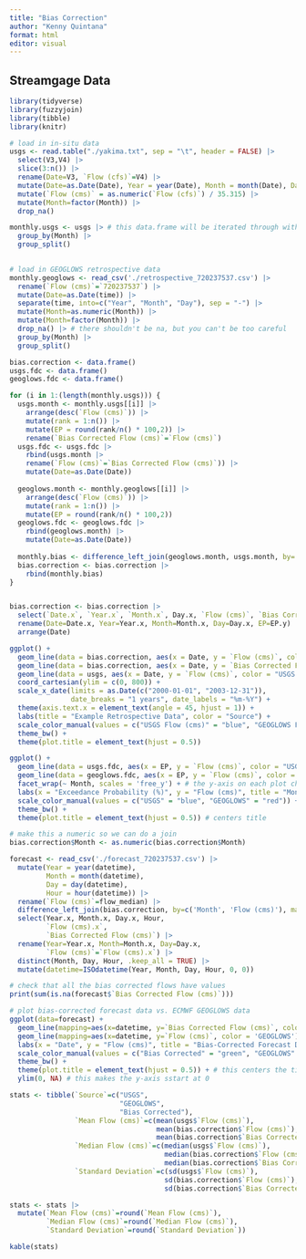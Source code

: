 ```yaml
---
title: "Bias Correction"
author: "Kenny Quintana"
format: html
editor: visual
---
```


## Streamgage Data

```r

library(tidyverse)
library(fuzzyjoin)
library(tibble)
library(knitr)

```

```r
# load in in-situ data
usgs <- read.table("./yakima.txt", sep = "\t", header = FALSE) |> 
  select(V3,V4) |> 
  slice(3:n()) |> 
  rename(Date=V3, `Flow (cfs)`=V4) |>
  mutate(Date=as.Date(Date), Year = year(Date), Month = month(Date), Day = day(Date)) |> 
  mutate(`Flow (cms)` = as.numeric(`Flow (cfs)`) / 35.315) |>
  mutate(Month=factor(Month)) |> 
  drop_na()

monthly.usgs <- usgs |> # this data.frame will be iterated through with the geoglows data
  group_by(Month) |> 
  group_split()
  
```

```r
# load in GEOGLOWS retrospective data
monthly.geoglows <- read_csv('./retrospective_720237537.csv') |> 
  rename(`Flow (cms)`=`720237537`) |> 
  mutate(Date=as.Date(time)) |>
  separate(time, into=c("Year", "Month", "Day"), sep = "-") |>
  mutate(Month=as.numeric(Month)) |>
  mutate(Month=factor(Month)) |>
  drop_na() |> # there shouldn't be na, but you can't be too careful
  group_by(Month) |> 
  group_split()

```

```r

bias.correction <- data.frame()
usgs.fdc <- data.frame()
geoglows.fdc <- data.frame()

for (i in 1:(length(monthly.usgs))) {
  usgs.month <- monthly.usgs[[i]] |> 
    arrange(desc(`Flow (cms)`)) |> 
    mutate(rank = 1:n()) |> 
    mutate(EP = round(rank/n() * 100,2)) |> 
    rename(`Bias Corrected Flow (cms)`=`Flow (cms)`)
  usgs.fdc <- usgs.fdc |> 
    rbind(usgs.month |> 
    rename(`Flow (cms)`=`Bias Corrected Flow (cms)`)) |> 
    mutate(Date=as.Date(Date))
  
  geoglows.month <- monthly.geoglows[[i]] |> 
    arrange(desc(`Flow (cms)`)) |> 
    mutate(rank = 1:n()) |> 
    mutate(EP = round(rank/n() * 100,2))
  geoglows.fdc <- geoglows.fdc |> 
    rbind(geoglows.month) |> 
    mutate(Date=as.Date(Date))
  
  monthly.bias <- difference_left_join(geoglows.month, usgs.month, by='EP', max_dist=0.03)
  bias.correction <- bias.correction |> 
    rbind(monthly.bias)
}


bias.correction <- bias.correction |>
  select(`Date.x`, `Year.x`, `Month.x`, Day.x, `Flow (cms)`, `Bias Corrected Flow (cms)`, `EP.y`) |>
  rename(Date=Date.x, Year=Year.x, Month=Month.x, Day=Day.x, EP=EP.y) |>
  arrange(Date)

ggplot() +
  geom_line(data = bias.correction, aes(x = Date, y = `Flow (cms)`, color = "GEOGLOWS Flow (cms)")) +
  geom_line(data = bias.correction, aes(x = Date, y = `Bias Corrected Flow (cms)`, color = "Bias Corrected Flow (cms)")) +
  geom_line(data = usgs, aes(x = Date, y = `Flow (cms)`, color = "USGS Flow (cms)")) +
  coord_cartesian(ylim = c(0, 800)) + 
  scale_x_date(limits = as.Date(c("2000-01-01", "2003-12-31")),
               date_breaks = "1 years", date_labels = "%m-%Y") +
  theme(axis.text.x = element_text(angle = 45, hjust = 1)) +
  labs(title = "Example Retrospective Data", color = "Source") +
  scale_color_manual(values = c("USGS Flow (cms)" = "blue", "GEOGLOWS Flow (cms)" = "red", "Bias Corrected Flow (cms)" = "green")) +
  theme_bw() +
  theme(plot.title = element_text(hjust = 0.5))

ggplot() +
  geom_line(data = usgs.fdc, aes(x = EP, y = `Flow (cms)`, color = "USGS")) +
  geom_line(data = geoglows.fdc, aes(x = EP, y = `Flow (cms)`, color = "GEOGLOWS")) +
  facet_wrap(~ Month, scales = 'free_y') + # the y-axis on each plot changes with its data
  labs(x = "Exceedance Probability (%)", y = "Flow (cms)", title = "Monthly Flow Duration Curves", color = "Source") +
  scale_color_manual(values = c("USGS" = "blue", "GEOGLOWS" = "red")) +
  theme_bw() +
  theme(plot.title = element_text(hjust = 0.5)) # centers title

```

```r
# make this a numeric so we can do a join
bias.correction$Month <- as.numeric(bias.correction$Month)

forecast <- read_csv('./forecast_720237537.csv') |>
  mutate(Year = year(datetime),
         Month = month(datetime),
         Day = day(datetime),
         Hour = hour(datetime)) |>
  rename(`Flow (cms)`=flow_median) |>
  difference_left_join(bias.correction, by=c('Month', 'Flow (cms)'), max_dist=0.43) |>
  select(Year.x, Month.x, Day.x, Hour,
         `Flow (cms).x`,
         `Bias Corrected Flow (cms)`) |>
  rename(Year=Year.x, Month=Month.x, Day=Day.x,
         `Flow (cms)`=`Flow (cms).x`) |> 
  distinct(Month, Day, Hour, .keep_all = TRUE) |> 
  mutate(datetime=ISOdatetime(Year, Month, Day, Hour, 0, 0))

# check that all the bias corrected flows have values
print(sum(is.na(forecast$`Bias Corrected Flow (cms)`)))

# plot bias-corrected forecast data vs. ECMWF GEOGLOWS data
ggplot(data=forecast) +
  geom_line(mapping=aes(x=datetime, y=`Bias Corrected Flow (cms)`, color='Bias Corrected')) +
  geom_line(mapping=aes(x=datetime, y=`Flow (cms)`, color = 'GEOGLOWS')) +
  labs(x = "Date", y = "Flow (cms)", title = "Bias-Corrected Forecast Data", color = "Source") +
  scale_color_manual(values = c("Bias Corrected" = "green", "GEOGLOWS" = "red")) +
  theme_bw() +
  theme(plot.title = element_text(hjust = 0.5)) + # this centers the title
  ylim(0, NA) # this makes the y-axis sstart at 0

```

```r
stats <- tibble(`Source`=c("USGS",
                           "GEOGLOWS",
                           "Bias Corrected"),
                `Mean Flow (cms)`=c(mean(usgs$`Flow (cms)`),
                                    mean(bias.correction$`Flow (cms)`),
                                    mean(bias.correction$`Bias Corrected Flow (cms)`)),
                `Median Flow (cms)`=c(median(usgs$`Flow (cms)`),
                                      median(bias.correction$`Flow (cms)`),
                                      median(bias.correction$`Bias Corrected Flow (cms)`)),
                `Standard Deviation`=c(sd(usgs$`Flow (cms)`),
                                      sd(bias.correction$`Flow (cms)`),
                                      sd(bias.correction$`Bias Corrected Flow (cms)`)))

stats <- stats |> 
  mutate(`Mean Flow (cms)`=round(`Mean Flow (cms)`),
         `Median Flow (cms)`=round(`Median Flow (cms)`),
         `Standard Deviation`=round(`Standard Deviation`))

kable(stats)

```
